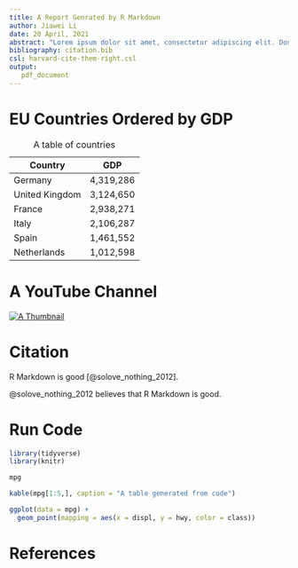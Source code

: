 ```yaml
---
title: A Report Genrated by R Markdown
author: Jiawei Li
date: 20 April, 2021
abstract: "Lorem ipsum dolor sit amet, consectetur adipiscing elit. Donec sit amet libero justo. Pellentesque eget nibh ex. Aliquam tincidunt egestas lectus id ullamcorper. Proin tellus orci, posuere sed cursus at, bibendum ac odio. Nam consequat non ante eget aliquam. Nulla facilisis tincidunt elit. Nunc hendrerit pellentesque quam, eu imperdiet ipsum porttitor ut. Interdum et malesuada fames ac ante ipsum primis in faucibus. Suspendisse potenti. Duis vitae nibh mauris. Duis nec sem sit amet ante dictum mattis. Suspendisse diam velit, maximus eget commodo at, faucibus et nisi. Ut a pellentesque eros, sit amet suscipit eros. Nunc tincidunt quis risus suscipit vestibulum. Quisque eu fringilla massa."
bibliography: citation.bib
csl: harvard-cite-them-right.csl
output:
   pdf_document
---
```


# EU Countries Ordered by GDP

| Country        | GDP       |
| -------------- | --------- |
| Germany        | 4,319,286 |
| United Kingdom | 3,124,650 |
| France         | 2,938,271 |
| Italy          | 2,106,287 |
| Spain          | 1,461,552 |
| Netherlands    | 1,012,598 |
: A table of countries

# A YouTube Channel

[![A Thumbnail](1_thumbnail.jpg)](https://www.youtube.com/watch?v=mvz3LRK263E)

# Citation

R Markdown is good [@solove_nothing_2012].

@solove_nothing_2012 believes that R Markdown is good.

# Run Code
```r
library(tidyverse)
library(knitr)
```

```r
mpg
```

```r
kable(mpg[1:5,], caption = "A table generated from code")
```

```r
ggplot(data = mpg) + 
  geom_point(mapping = aes(x = displ, y = hwy, color = class))
```
\pagebreak

# References